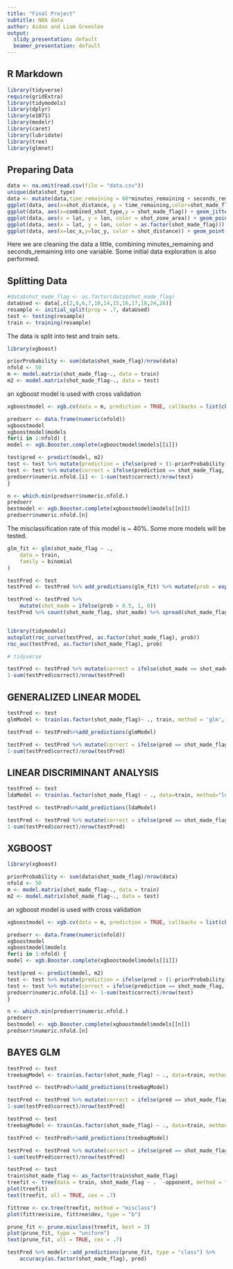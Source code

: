 ```yaml
---
title: "Final Project"
subtitle: NBA data
author: Aidan and Liam Greenlee
output:
  slidy_presentation: default
  beamer_presentation: default
---
```


## R Markdown

```r
library(tidyverse)
require(gridExtra)
library(tidymodels)
library(dplyr)
library(e1071)
library(modelr)
library(caret)
library(lubridate)
library(tree)
library(glmnet)
```

## Preparing Data
```r
data <- na.omit(read.csv(file = "data.csv"))
unique(data$shot_type)
data <- mutate(data,time_remaining = 60*minutes_remaining + seconds_remaining)
ggplot(data, aes(x=shot_distance, y = time_remaining,color=shot_made_flag))+geom_point()
ggplot(data, aes(x=combined_shot_type,y = shot_made_flag)) + geom_jitter()
ggplot(data, aes(x = lat, y = lon, color = shot_zone_area)) + geom_point() + coord_fixed(ratio = 1)# + theme(legend.position = "none")
ggplot(data, aes(x = lat, y = lon, color = as.factor(shot_made_flag))) + geom_point() + coord_fixed(ratio = 1)# + theme(legend.position = "none")
ggplot(data, aes(x=loc_x,y=loc_y, color = shot_distance)) + geom_point() + coord_fixed(ratio = 1) + scale_colour_gradientn(colours=rainbow(100))
```

Here we are cleaning the data a little, combining minutes_remaining and seconds_remaining into one variable.
Some initial data exploration is also performed.


## Splitting Data
```r

#data$shot_made_flag <- as.factor(data$shot_made_flag)
dataUsed <- data[,c(2,9,6,7,10,14,15,16,17,18,24,26)]
resample <- initial_split(prop = .7, dataUsed)
test <- testing(resample)
train <- training(resample)
```

The data is split into test and train sets.



```r
library(xgboost)

priorProbability <- sum(data$shot_made_flag)/nrow(data)
nfold <- 50
m <- model.matrix(shot_made_flag~., data = train)
m2 <- model.matrix(shot_made_flag~., data = test)
```

an xgboost model is used with cross validation

```r
xgboostmodel <- xgb.cv(data = m, prediction = TRUE, callbacks = list(cb.cv.predict(save_models = TRUE)), label = train$shot_made_flag, nfold = nfold, nrounds = 1000, verbose = 1, objective = "binary:logistic", early_stopping_rounds = 10)
```
```r
predserr <- data.frame(numeric(nfold))
xgboostmodel
xgboostmodel$models
for(i in 1:nfold) { 
model <- xgb.Booster.complete(xgboostmodel$models[[i]])

test$pred <- predict(model, m2)
test <- test %>% mutate(prediction = ifelse(pred > (1-priorProbability), 1, 0))
test <- test %>% mutate(correct = ifelse(prediction == shot_made_flag, 1, 0))
predserr$numeric.nfold.[i] <- 1-sum(test$correct)/nrow(test)
}

n <- which.min(predserr$numeric.nfold.)
predserr
bestmodel <- xgb.Booster.complete(xgboostmodel$models[[n]])
predserr$numeric.nfold.[n]
```

The misclassification rate of this model is ~ 40%.
Some more models will be tested.

```r
glm_fit <- glm(shot_made_flag ~ .,
    data = train,
    family = binomial
)
```

```r
testPred <- test
testPred <- testPred %>% add_predictions(glm_fit) %>% mutate(prob = exp(pred)/ (1 + exp(pred)))

testPred <- testPred %>% 
    mutate(shot_made = ifelse(prob > 0.5, 1, 0))
testPred %>% count(shot_made_flag, shot_made) %>% spread(shot_made_flag, n)


library(tidymodels)
autoplot(roc_curve(testPred, as.factor(shot_made_flag), prob))
roc_auc(testPred, as.factor(shot_made_flag), prob)

# tidyverse

testPred <- testPred %>% mutate(correct = ifelse(shot_made == shot_made_flag, 1, 0))
1-sum(testPred$correct)/nrow(testPred)
```
## GENERALIZED LINEAR MODEL
```r
testPred <- test
glmModel <- train(as.factor(shot_made_flag)~ ., train, method = 'glm', family = binomial, trControl = trainControl(method = 'cv', number = 5))

testPred <- testPred%>%add_predictions(glmModel)

testPred <- testPred %>% mutate(correct = ifelse(pred == shot_made_flag, 1, 0))
1-sum(testPred$correct)/nrow(testPred)

```
## LINEAR DISCRIMINANT ANALYSIS
```r
testPred <- test
ldaModel <- train(as.factor(shot_made_flag) ~ ., data=train, method="lda", trControl = trainControl(method = "cv", number = 5))

testPred <- testPred%>%add_predictions(ldaModel)

testPred <- testPred %>% mutate(correct = ifelse(pred == shot_made_flag, 1, 0))
1-sum(testPred$correct)/nrow(testPred)
```
## XGBOOST
```r
library(xgboost)

priorProbability <- sum(data$shot_made_flag)/nrow(data)
nfold <- 50
m <- model.matrix(shot_made_flag~., data = train)
m2 <- model.matrix(shot_made_flag~., data = test)
```

an xgboost model is used with cross validation

```r
xgboostmodel <- xgb.cv(data = m, prediction = TRUE, callbacks = list(cb.cv.predict(save_models = TRUE)), label = train$shot_made_flag, nfold = nfold, nrounds = 1000, verbose = 1, objective = "binary:logistic", early_stopping_rounds = 10)
```
```r
predserr <- data.frame(numeric(nfold))
xgboostmodel
xgboostmodel$models
for(i in 1:nfold) { 
model <- xgb.Booster.complete(xgboostmodel$models[[i]])

test$pred <- predict(model, m2)
test <- test %>% mutate(prediction = ifelse(pred > (1-priorProbability), 1, 0))
test <- test %>% mutate(correct = ifelse(prediction == shot_made_flag, 1, 0))
predserr$numeric.nfold.[i] <- 1-sum(test$correct)/nrow(test)
}

n <- which.min(predserr$numeric.nfold.)
predserr
bestmodel <- xgb.Booster.complete(xgboostmodel$models[[n]])
predserr$numeric.nfold.[n]
```
## BAYES GLM
```r
testPred <- test
treebagModel <- train(as.factor(shot_made_flag) ~ ., data=train, method="bayesglm", trControl = trainControl(method = "cv",number = 5))

testPred <- testPred%>%add_predictions(treebagModel)

testPred <- testPred %>% mutate(correct = ifelse(pred == shot_made_flag, 1, 0))
1-sum(testPred$correct)/nrow(testPred)
```
```r
testPred <- test
treebagModel <- train(as.factor(shot_made_flag) ~ ., data=train, method="nnet", trControl = trainControl(method = "cv",number = 5))

testPred <- testPred%>%add_predictions(treebagModel)

testPred <- testPred %>% mutate(correct = ifelse(pred == shot_made_flag, 1, 0))
1-sum(testPred$correct)/nrow(testPred)
```

```r
testPred <- test
train$shot_made_flag <- as_factor(train$shot_made_flag)
treefit <- tree(data = train, shot_made_flag ~ .  -opponent, method = "misclass")
plot(treefit)
text(treefit, all = TRUE, cex = .7)
```


```r
fittree <- cv.tree(treefit, method = "misclass")
plot(fittree$size, fittree$dev, type = "b")

prune_fit <- prune.misclass(treefit, best = 3)
plot(prune_fit, type = "uniform")
text(prune_fit, all = TRUE, cex = .7)

testPred %>% modelr::add_predictions(prune_fit, type = "class") %>%
    accuracy(as.factor(shot_made_flag), pred)
```